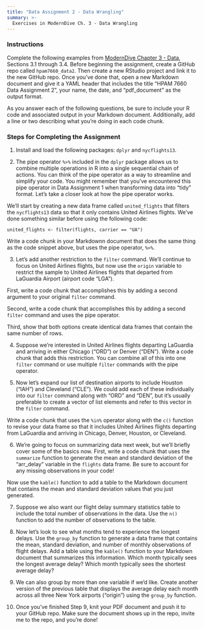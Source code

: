 ```yaml
---
title: "Data Assignment 2 - Data Wrangling"
summary: >-
  Exercises in ModernDive Ch. 3 - Data Wrangling
---
```


### Instructions

Complete the following examples from [ModernDive Chapter 3 - Data ](https://moderndive.com/3-wrangling.html), Sections 3.1 through 3.4. Before beginning the assignment, create a GitHub repo called `hpam7660_data2`. Then create a new RStudio project and link it to the new GitHub repo. Once you've done that, open a new Markdown document and give it a YAML header that includes the title "HPAM 7660 Data Assignment 2", your name, the date, and "pdf_document" as the output format.

As you answer each of the following questions, be sure to include your R code and associated output in your Markdown document. Additionally, add a line or two describing what you're doing in each code chunk.

### Steps for Completing the Assignment

1. Install and load the following packages: `dplyr` and `nycflights13`. 

2. The pipe operator `%>%` included in the `dplyr` package allows us to combine multiple operations in R into a single sequential chain of actions. You can think of the pipe operator as a way to streamline and simplify your code. You might remember that you've encountered this pipe operator in Data Assignment 1 when transforming data into "tidy" format. Let's take a closer look at how the pipe operator works. 

We'll start by creating a new data frame called `united_flights` that filters the `nycflights13` data so that it only contains United Airlines flights. We've done something similar before using the following code:

`united_flights <- filter(flights, carrier == "UA")`

Write a code chunk in your Markdownn document that does the same thing as the code snippet above, but uses the pipe operator, `%>%`.

3. Let's add another restriction to the `filter` command. We'll continue to focus on United Airlines flights, but now use the `origin` variable to restrict the sample to United Airlines flights that departed from LaGuardia Airport (airport code "LGA"). 

First, write a code chunk that accomplishes this by adding a second argument to your original `filter` command.

Second, write a code chunk that accomplishes this by adding a second `filter` command and uses the pipe operator.

Third, show that both options create identical data frames that contain the same number of rows.

4. Suppose we're interested in United Airlines flights departing LaGuardia and arriving in either Chicago ("ORD") or Denver ("DEN"). Write a code chunk that adds this restriction. You can combine all of this into one `filter` command or use multiple `filter` commands with the pipe operator. 

5. Now let's expand our list of destination airports to include Houston ("IAH") and Cleveland ("CLE"). We could add each of these individually into our `filter` command along with "ORD" and "DEN", but it's usually preferable to create a vector of list elements and refer to this vector in the `filter` command.  

Write a code chunk that uses the `%in%` operator along with the `c()` function to revise your data frame so that it includes United Airlines flights departing from LaGuardia and arriving in Chicago, Denver, Houston, or Cleveland.

6. We're going to focus on summarizing data next week, but we'll briefly cover some of the basics now. First, write a code chunk that uses the `summarize` function to generate the mean and standard deviation of the "arr_delay" variable in the `flights` data frame. Be sure to account for any missing observations in your code!

Now use the `kable()` function to add a table to the Markdown document that contains the mean and standard deviation values that you just generated.

7. Suppose we also want our flight delay summary statistics table to include the total number of observations in the data. Use the `n()` function to add the number of observations to the table.

8. Now let's look to see what months tend to experience the longest delays. Use the `group_by` function to generate a data frame that contains the mean, standard deviation, and number of monthly observations of flight delays. Add a table using the `kable()` function to your Markdown document that summarizes this information. Which month typically sees the longest average delay? Which month typically sees the shortest average delay?

9. We can also group by more than one variable if we'd like. Create another version of the previous table that displays the average delay each month across all three New York airports ("origin") using the `group_by` function.

10. Once you’ve finished Step 9, knit your PDF document and push it to your GitHub repo. Make sure the document shows up in the repo, invite me to the repo, and you’re done!

